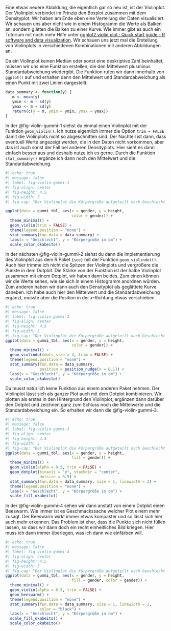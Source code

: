 Eine etwas neuere Abbildung, die eigentlich gar so neu ist, ist der Violinplot. Der Violinplot verbindet im Prinzip den Boxplot zusammen mit dem Densityplot. Wir haben am Ende eben eine Verteilung der Daten visualisiert. Wir schauen uns aber nicht wie in einem Histogramm die Werte als Balken an, sondern glätten die Balken zu einer Kurve. Wie immer gibt es auch ein Tutorium mit noch mehr Hilfe unter [ggplot2 violin plot : Quick start guide - R software and data visualization](http://www.sthda.com/english/wiki/ggplot2-violin-plot-quick-start-guide-r-software-and-data-visualization). Wir schauen uns jetzt mal die Erstellung von Violinplots in verschiedenen Kombinationen mit anderen Abbildungen an.

Da ein Violinplot keinen Median oder sonst eine deskriptive Zahl beinhaltet, müssen wir uns eine Funktion erstellen, die den Mittelwert plusminus Standardabweichung wiedergibt. Die Funktion rufen wir dann innerhalb von `ggplot()` auf und erhalten dann den Mittelwert und Standardabweichung als einen Punkt mit zwei Linien dargestellt.

```r
data_summary <- function(y) {
   m <- mean(y)
   ymin <- m - sd(y)
   ymax <- m + sd(y)
   return(c(y = m, ymin = ymin, ymax = ymax))
}
```

In der @fig-violin-gummi-1 siehst du einmal einen Violinplot mit der Funktion `geom_violin()`. Ich nutze eigentlich immer die Option `trim = FALSE` damit die Violinplots nicht so abgeschnitten sind. Der Nachteil ist dann, dass eventuell Werte angezeigt werden, die in den Daten nicht vorkommen, aber das ist auch sonst der Fall bei anderen Densityplots. Hier sieht es dann einfach besser aus und deshalb nutze ich es gerne. Durch die Funktion `stat_summary()` ergänze ich dann noch den Mittelwert und die Standardabweichung.

```r
#| echo: true
#| message: false
#| label: fig-violin-gummi-1
#| fig-align: center
#| fig-height: 4.5
#| fig-width: 5
#| fig-cap: "Der Violinplot die Körpergröße aufgeteilt nach Geschlecht als die simpelste Art der Darstellung mit einem Violinplot. Ergänzt noch durch den Mittelwert plusminus der Standardabweichung."

ggplot(data = gummi_tbl, aes(x = gender, y = height,
                             color = gender)) +
  theme_minimal() +
  geom_violin(trim = FALSE) +
  theme(legend.position = "none") +
  stat_summary(fun.data = data_summary) +
  labs(x = "Geschlecht", y = "Körpergröße in cm") +
  scale_color_okabeito()
```

In der nächsten @fig-violin-gummi-2 siehst du dann die Implementierung des Violinplot aus dem R Paket `{see}` mit der Funktion `geom_violindot()`. Auch hier trimme ich nicht die Spitzen der Violinplots und vergrößere die Punkte in dem Dotplot. Die Stärke von der Funktion ist der halbe Violinplot zusammen mit einem Dotplot, wir haben dann beides. Zum einen können wir die Werte sehen, wie sie sich in einem Histogramm anordnen würden. Zum anderen haben wir dann auch den Densityplot als geglättete Kurve daneben. Ich habe auch hier den Mittelwert und die Standardabweichung ergänzt, musste aber die Position in der $x$-Richtung etwas verschieben.

```r
#| echo: true
#| message: false
#| label: fig-violin-gummi-2
#| fig-align: center
#| fig-height: 4.5
#| fig-width: 5
#| fig-cap: "Der Violinplot die Körpergröße aufgeteilt nach Geschlecht als die simpelste Art der Darstellung mit einem Violinplot. Ergänzt noch durch den Mittelwert plusminus der Standardabweichung. Hier müssen wir aber die Darstellung auf der $x$-Achse um $0.1$ etwas verschieben."
ggplot(data = gummi_tbl, aes(x = gender, y = height,
                             color = gender)) +
  theme_minimal() +
  geom_violindot(dots_size = 4, trim = FALSE) +
  theme(legend.position = "none") +
  stat_summary(fun.data = data_summary, 
               position = position_nudge(x = 0.1)) +
  labs(x = "Geschlecht", y = "Körpergröße in cm") +
  scale_color_okabeito()
```

Du musst natürlich keine Funktion aus einem anderen Paket nehmen. Der Violinplot lässt sich als ganzer Plot auch mit dem Dotplot kombinieren. Wir plotten als erstes in den Hintergrund den Violinplot, ergänzen dann darüber den Dotplot und zeichnen ganz zum Schluss noch die Mittelwerte und die Standardabweichung ein. So erhalten wir dann die @fig-violin-gummi-3.

```r
#| echo: true
#| message: false
#| label: fig-violin-gummi-3
#| fig-align: center
#| fig-height: 4.5
#| fig-width: 5
#| fig-cap: "Der Violinplot die Körpergröße aufgeteilt nach Geschlecht als die simpelste Art der Darstellung mit einem Violinplot. Ergänzt noch durch den Mittelwert plusminus der Standardabweichung sowie den einzelnen Beobachtungen aus einem Dotplot."
ggplot(data = gummi_tbl, aes(x = gender, y = height,
                             fill = gender)) +
  theme_minimal() +
  geom_violin(alpha = 0.5, trim = FALSE) +
  geom_dotplot(binaxis = "y", stackdir = "center",
               dotsize = 0.5) +
  stat_summary(fun.data = data_summary, size = 1, linewidth = 2) +
  theme(legend.position = "none") +
  labs(x = "Geschlecht", y = "Körpergröße in cm") +
  scale_fill_okabeito()
```

In der @fig-violin-gummi-4 sehen wir dann anstatt von einem Dotplot einen Beeswarm. Wie immer ist es Geschmackssache welcher Plot einem mehr zusagt. Der Beeswarm wirkt immer etwas kompakter und so lässt sich hier auch mehr erkennen. Das Problem ist eher, dass die Punkte sich nicht füllen lassen, so dass wir dann doch ein recht einheitliches Bild kriegen. Hier muss ich dann immer überlegen, was ich dann wie einfärben will.

```r
#| echo: true
#| message: false
#| label: fig-violin-gummi-4
#| fig-align: center
#| fig-height: 4.5
#| fig-width: 5
#| fig-cap: "Der Violinplot die Körpergröße aufgeteilt nach Geschlecht als die simpelste Art der Darstellung mit einem Violinplot. Ergänzt noch durch den Mittelwert plusminus der Standardabweichung sowie den einzelnen Beobachtungen aus einem Beeswarm."
ggplot(data = gummi_tbl, aes(x = gender, y = height,
                             fill = gender, color = gender)) +
  theme_minimal() +
  geom_violin(alpha = 0.5, trim = FALSE) +
  geom_beeswarm() +
  theme(legend.position = "none") +
  stat_summary(fun.data = data_summary, size = 1, linewidth = 2,
               color = "black") +
  labs(x = "Geschlecht", y = "Körpergröße in cm") +
  scale_fill_okabeito() +
  scale_color_okabeito()

```
